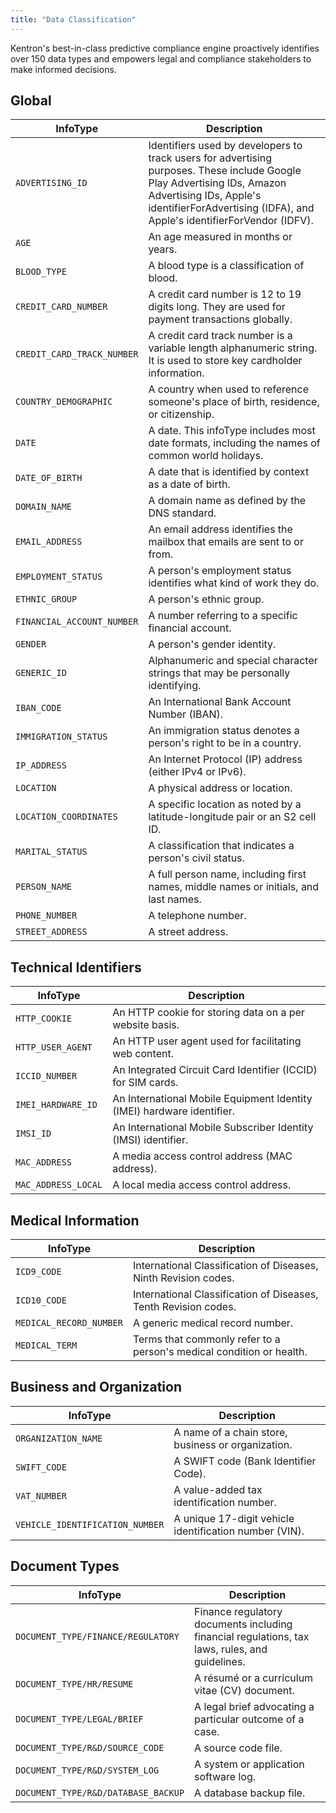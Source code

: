 ```yaml
---
title: "Data Classification"
---
```

Kentron's best-in-class predictive compliance engine proactively identifies over 150 data types and empowers legal and compliance stakeholders to make informed decisions.


## Global

| InfoType                   | Description                                                                                                                                                                                                                 |
| -------------------------- | --------------------------------------------------------------------------------------------------------------------------------------------------------------------------------------------------------------------------- |
| `ADVERTISING_ID`           | Identifiers used by developers to track users for advertising purposes. These include Google Play Advertising IDs, Amazon Advertising IDs, Apple's identifierForAdvertising (IDFA), and Apple's identifierForVendor (IDFV). |
| `AGE`                      | An age measured in months or years.                                                                                                                                                                                         |
| `BLOOD_TYPE`               | A blood type is a classification of blood.                                                                                                                                                                                  |
| `CREDIT_CARD_NUMBER`       | A credit card number is 12 to 19 digits long. They are used for payment transactions globally.                                                                                                                              |
| `CREDIT_CARD_TRACK_NUMBER` | A credit card track number is a variable length alphanumeric string. It is used to store key cardholder information.                                                                                                        |
| `COUNTRY_DEMOGRAPHIC`      | A country when used to reference someone's place of birth, residence, or citizenship.                                                                                                                                       |
| `DATE`                     | A date. This infoType includes most date formats, including the names of common world holidays.                                                                                                                             |
| `DATE_OF_BIRTH`            | A date that is identified by context as a date of birth.                                                                                                                                                                    |
| `DOMAIN_NAME`              | A domain name as defined by the DNS standard.                                                                                                                                                                               |
| `EMAIL_ADDRESS`            | An email address identifies the mailbox that emails are sent to or from.                                                                                                                                                    |
| `EMPLOYMENT_STATUS`        | A person's employment status identifies what kind of work they do.                                                                                                                                                          |
| `ETHNIC_GROUP`             | A person's ethnic group.                                                                                                                                                                                                    |
| `FINANCIAL_ACCOUNT_NUMBER` | A number referring to a specific financial account.                                                                                                                                                                         |
| `GENDER`                   | A person's gender identity.                                                                                                                                                                                                 |
| `GENERIC_ID`               | Alphanumeric and special character strings that may be personally identifying.                                                                                                                                              |
| `IBAN_CODE`                | An International Bank Account Number (IBAN).                                                                                                                                                                                |
| `IMMIGRATION_STATUS`       | An immigration status denotes a person's right to be in a country.                                                                                                                                                          |
| `IP_ADDRESS`               | An Internet Protocol (IP) address (either IPv4 or IPv6).                                                                                                                                                                    |
| `LOCATION`                 | A physical address or location.                                                                                                                                                                                             |
| `LOCATION_COORDINATES`     | A specific location as noted by a latitude-longitude pair or an S2 cell ID.                                                                                                                                                 |
| `MARITAL_STATUS`           | A classification that indicates a person's civil status.                                                                                                                                                                    |
| `PERSON_NAME`              | A full person name, including first names, middle names or initials, and last names.                                                                                                                                        |
| `PHONE_NUMBER`             | A telephone number.                                                                                                                                                                                                         |
| `STREET_ADDRESS`           | A street address.                                                                                                                                                                                                           |

## Technical Identifiers

| InfoType            | Description                                                            |
| ------------------- | ---------------------------------------------------------------------- |
| `HTTP_COOKIE`       | An HTTP cookie for storing data on a per website basis.                |
| `HTTP_USER_AGENT`   | An HTTP user agent used for facilitating web content.                  |
| `ICCID_NUMBER`      | An Integrated Circuit Card Identifier (ICCID) for SIM cards.           |
| `IMEI_HARDWARE_ID`  | An International Mobile Equipment Identity (IMEI) hardware identifier. |
| `IMSI_ID`           | An International Mobile Subscriber Identity (IMSI) identifier.         |
| `MAC_ADDRESS`       | A media access control address (MAC address).                          |
| `MAC_ADDRESS_LOCAL` | A local media access control address.                                  |

## Medical Information

| InfoType                | Description                                                          |
| ----------------------- | -------------------------------------------------------------------- |
| `ICD9_CODE`             | International Classification of Diseases, Ninth Revision codes.      |
| `ICD10_CODE`            | International Classification of Diseases, Tenth Revision codes.      |
| `MEDICAL_RECORD_NUMBER` | A generic medical record number.                                     |
| `MEDICAL_TERM`          | Terms that commonly refer to a person's medical condition or health. |

## Business and Organization

| InfoType                        | Description                                            |
| ------------------------------- | ------------------------------------------------------ |
| `ORGANIZATION_NAME`             | A name of a chain store, business or organization.     |
| `SWIFT_CODE`                    | A SWIFT code (Bank Identifier Code).                   |
| `VAT_NUMBER`                    | A value-added tax identification number.               |
| `VEHICLE_IDENTIFICATION_NUMBER` | A unique 17-digit vehicle identification number (VIN). |

## Document Types

| InfoType                            | Description                                                                                    |
| ----------------------------------- | ---------------------------------------------------------------------------------------------- |
| `DOCUMENT_TYPE/FINANCE/REGULATORY`  | Finance regulatory documents including financial regulations, tax laws, rules, and guidelines. |
| `DOCUMENT_TYPE/HR/RESUME`           | A résumé or a curriculum vitae (CV) document.                                                  |
| `DOCUMENT_TYPE/LEGAL/BRIEF`         | A legal brief advocating a particular outcome of a case.                                       |
| `DOCUMENT_TYPE/R&D/SOURCE_CODE`     | A source code file.                                                                            |
| `DOCUMENT_TYPE/R&D/SYSTEM_LOG`      | A system or application software log.                                                          |
| `DOCUMENT_TYPE/R&D/DATABASE_BACKUP` | A database backup file.                                                                        |

